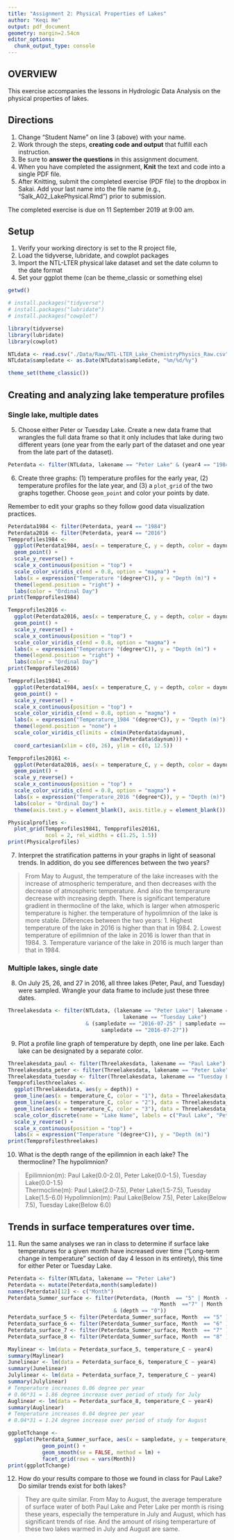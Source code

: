 ```yaml
---
title: "Assignment 2: Physical Properties of Lakes"
author: "Keqi He"
output: pdf_document
geometry: margin=2.54cm
editor_options: 
  chunk_output_type: console
---
```


## OVERVIEW

This exercise accompanies the lessons in Hydrologic Data Analysis on the physical properties of lakes. 

## Directions
1. Change "Student Name" on line 3 (above) with your name.
3. Work through the steps, **creating code and output** that fulfill each instruction.
4. Be sure to **answer the questions** in this assignment document.
6. When you have completed the assignment, **Knit** the text and code into a single PDF file.
8. After Knitting, submit the completed exercise (PDF file) to the dropbox in Sakai. Add your last name into the file name (e.g., "Salk_A02_LakePhysical.Rmd") prior to submission.

The completed exercise is due on 11 September 2019 at 9:00 am.

## Setup

1. Verify your working directory is set to the R project file, 
2. Load the tidyverse, lubridate, and cowplot packages
3. Import the NTL-LTER physical lake dataset and set the date column to the date format
4. Set your ggplot theme (can be theme_classic or something else)

```r
getwd()

# install.packages("tidyverse")
# install.packages("lubridate")
# install.packages("cowplot")

library(tidyverse)
library(lubridate)
library(cowplot)

NTLdata <- read.csv("./Data/Raw/NTL-LTER_Lake_ChemistryPhysics_Raw.csv")
NTLdata$sampledate <- as.Date(NTLdata$sampledate, "%m/%d/%y")

theme_set(theme_classic())
```

## Creating and analyzing lake temperature profiles

### Single lake, multiple dates

5. Choose either Peter or Tuesday Lake. Create a new data frame that wrangles the full data frame so that it only includes that lake during two different years (one year from the early part of the dataset and one year from the late part of the dataset).

```r
Peterdata <- filter(NTLdata, lakename == "Peter Lake" & (year4 == "1984" | year4 == "2016"))
```

6. Create three graphs: (1) temperature profiles for the early year, (2) temperature profiles for the late year, and (3) a `plot_grid` of the two graphs together. Choose `geom_point` and color your points by date. 

Remember to edit your graphs so they follow good data visualization practices.

```r
Peterdata1984 <- filter(Peterdata, year4 == "1984")
Peterdata2016 <- filter(Peterdata, year4 == "2016")
Tempprofiles1984 <- 
  ggplot(Peterdata1984, aes(x = temperature_C, y = depth, color = daynum)) +
  geom_point() +
  scale_y_reverse() +
  scale_x_continuous(position = "top") +
  scale_color_viridis_c(end = 0.8, option = "magma") +
  labs(x = expression("Temperature "(degree*C)), y = "Depth (m)") +
  theme(legend.position = "right") +
  labs(color = "Ordinal Day") 
print(Tempprofiles1984)

Tempprofiles2016 <- 
  ggplot(Peterdata2016, aes(x = temperature_C, y = depth, color = daynum)) +
  geom_point() +
  scale_y_reverse() +
  scale_x_continuous(position = "top") +
  scale_color_viridis_c(end = 0.8, option = "magma") +
  labs(x = expression("Temperature "(degree*C)), y = "Depth (m)") +
  theme(legend.position = "right") +
  labs(color = "Ordinal Day")
print(Tempprofiles2016)

Tempprofiles19841 <- 
  ggplot(Peterdata1984, aes(x = temperature_C, y = depth, color = daynum)) +
  geom_point() +
  scale_y_reverse() +
  scale_x_continuous(position = "top") +
  scale_color_viridis_c(end = 0.8, option = "magma") +
  labs(x = expression("Temperature_1984 "(degree*C)), y = "Depth (m)") +
  theme(legend.position = "none") +
  scale_color_viridis_c(limits = c(min(Peterdata$daynum),
                                 max(Peterdata$daynum))) +
  coord_cartesian(xlim = c(0, 26), ylim = c(0, 12.5))

Tempprofiles20161 <- 
  ggplot(Peterdata2016, aes(x = temperature_C, y = depth, color = daynum)) +
  geom_point() +
  scale_y_reverse() +
  scale_x_continuous(position = "top") +
  scale_color_viridis_c(end = 0.8, option = "magma") +
  labs(x = expression("Temperature_2016 "(degree*C)), y = "Depth (m)") +
  labs(color = "Ordinal Day") +
  theme(axis.text.y = element_blank(), axis.title.y = element_blank())

Physicalprofiles <- 
  plot_grid(Tempprofiles19841, Tempprofiles20161, 
            ncol = 2, rel_widths = c(1.25, 1.5))
print(Physicalprofiles)
```

7. Interpret the stratification patterns in your graphs in light of seasonal trends. In addition, do you see differences between the two years?

> From May to August, the temperature of the lake increases with the increase of atmospheric temperature, and then decreases with the decrease of atmospheric temperature. And also the temperarure decrease with increasing depth. There is significant temperature gradient in thermocline of the lake, which is larger when atmosperic temperature is higher. the temperature of hypolimnion of the lake is more stable.
Diferences between the two years:
1. Highest temperature of the lake in 2016 is higher than that in 1984.
2. Lowest temperature of epilimnion of the lake in 2016 is lower than that in 1984.
3. Temperature variance of the lake in 2016 is much larger than that in 1984.

### Multiple lakes, single date 

8. On July 25, 26, and 27 in 2016, all three lakes (Peter, Paul, and Tuesday) were sampled. Wrangle your data frame to include just these three dates.

```r
Threelakesdata <- filter(NTLdata, (lakename == "Peter Lake"| lakename == "Paul Lake"| 
                                     lakename == "Tuesday Lake") 
                         & (sampledate == "2016-07-25" | sampledate == "2016-07-26" | 
                              sampledate == "2016-07-27"))
```

9. Plot a profile line graph of temperature by depth, one line per lake. Each lake can be designated by a separate color.

```r
Threelakesdata_paul <- filter(Threelakesdata, lakename == "Paul Lake")
Threelakesdata_peter <- filter(Threelakesdata, lakename == "Peter Lake")
Threelakesdata_tuesday <- filter(Threelakesdata, lakename == "Tuesday Lake")
Tempprofilesthreelakes <-
  ggplot(Threelakesdata, aes(y = depth)) +
  geom_line(aes(x = temperature_C, color = "1"), data = Threelakesdata_paul, size = 1) +
  geom_line(aes(x = temperature_C, color = "2"), data = Threelakesdata_peter, size = 1) +
  geom_line(aes(x = temperature_C, color = "3"), data = Threelakesdata_tuesday, size = 1) +
  scale_color_discrete(name = "Lake Name", labels = c("Paul Lake", "Peter Lake","Tuesday Lake")) +
  scale_y_reverse() +
  scale_x_continuous(position = "top") +
  labs(x = expression("Temperature "(degree*C)), y = "Depth (m)")
print(Tempprofilesthreelakes)
```

10. What is the depth range of the epilimnion in each lake? The thermocline? The hypolimnion?

>Epilimnion(m): Paul Lake(0.0-2.0), Peter Lake(0.0-1.5), Tuesday Lake(0.0-1.5)  
 Thermocline(m): Paul Lake(2.0-7.5), Peter Lake(1.5-7.5), Tuesday Lake(1.5-6.0)
 Hypolimnion(m): Paul Lake(Below 7.5), Peter Lake(Below 7.5), Tuesday Lake(Below 6.0)

## Trends in surface temperatures over time. 
11. Run the same analyses we ran in class to determine if surface lake temperatures for a given month have increased over time ("Long-term change in temperature" section of day 4 lesson in its entirety), this time for either Peter or Tuesday Lake. 

```r
Peterdata <- filter(NTLdata, lakename == "Peter Lake")
Peterdata <- mutate(Peterdata,month(sampledate))
names(Peterdata)[12] <- c("Month")
Peterdata_Summer_surface <- filter(Peterdata, (Month  == "5" | Month  =="6" | 
                                                 Month  =="7" | Month  =="8") 
                                  & (depth == "0"))
Peterdata_surface_5 <- filter(Peterdata_Summer_surface, Month  == "5" )
Peterdata_surface_6 <- filter(Peterdata_Summer_surface, Month  == "6" )
Peterdata_surface_7 <- filter(Peterdata_Summer_surface, Month  == "7" )
Peterdata_surface_8 <- filter(Peterdata_Summer_surface, Month  == "8" )

Maylinear <- lm(data = Peterdata_surface_5, temperature_C ~ year4) 
summary(Maylinear)
Junelinear <- lm(data = Peterdata_surface_6, temperature_C ~ year4) 
summary(Junelinear)
Julylinear <- lm(data = Peterdata_surface_7, temperature_C ~ year4) 
summary(Julylinear)
# Temperature increases 0.06 degree per year
# 0.06*31 = 1.86 degree increase over period of study for July
Auglinear <- lm(data = Peterdata_surface_8, temperature_C ~ year4) 
summary(Auglinear)
# Temperature increases 0.04 degree per year
# 0.04*31 = 1.24 degree increase over period of study for August

ggplotTchange <-
  ggplot(Peterdata_Summer_surface, aes(x = sampledate, y = temperature_C)) + 
           geom_point() +
           geom_smooth(se = FALSE, method = lm) +
           facet_grid(rows = vars(Month))
print(ggplotTchange)
```

12. How do your results compare to those we found in class for Paul Lake? Do similar trends exist for both lakes?

> They are quite similar. From May to August, the average temperature of surface water of both Paul Lake and Peter Lake per month is rising these years, especially the temperature in July and August, which has significant trends of rise. And the amount of rising temperarture of these two lakes warmed in July and August are same.
